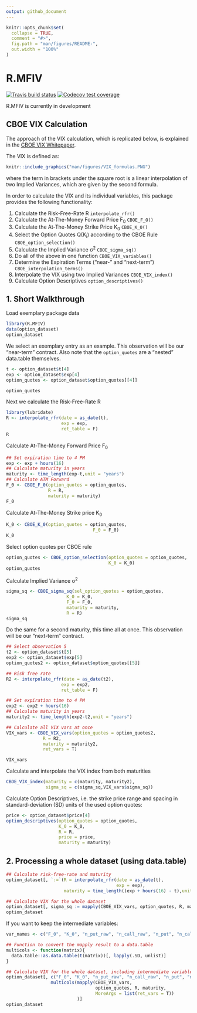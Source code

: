 ```yaml
---
output: github_document
---
```


<!-- README.md is generated from README.Rmd. Please edit that file -->

```r
knitr::opts_chunk$set(
  collapse = TRUE,
  comment = "#>",
  fig.path = "man/figures/README-",
  out.width = "100%"
)
```

# R.MFIV

<!-- badges: start -->
[![Travis build status](https://travis-ci.com/m-g-h/R.MFIV.svg?branch=master)](https://travis-ci.com/m-g-h/R.MFIV)
[![Codecov test coverage](https://codecov.io/gh/m-g-h/R.MFIV/branch/master/graph/badge.svg)](https://codecov.io/gh/m-g-h/R.MFIV?branch=master)
<!-- badges: end -->

R.MFIV is currently in development

## CBOE VIX Calculation

The approach of the VIX calculation, which is replicated below, is explained in the [CBOE VIX Whitepaper](http://www.cboe.com/micro/vix/vixwhite.pdf).

The VIX is defined as:
```r
knitr::include_graphics("man/figures/VIX_formulas.PNG")
```
where the term in brackets under the square root is a linear interpolation of two Implied Variances, which are given by the second formula.

In order to calculate the VIX and its individual variables, this package provides the following functionality:

1. Calculate the Risk-Free-Rate R `interpolate_rfr()`
2. Calculate the At-The-Money Forward Price F~0~ `CBOE_F_O()`
3. Calculate the At-The-Money Strike Price K~0~ `CBOE_K_0()`
4. Select the Option Quotes Q(K~i~) according to the CBOE Rule `CBOE_option_selection()`
5. Calculate the Implied Variance &sigma;^2^ `CBOE_sigma_sq()`
6. Do all of the above in one function `CBOE_VIX_variables()`
7. Determine the Expiration Terms ("near-" and "next-term") `CBOE_interpolation_terms()`
8. Interpolate the VIX using two Implied Variances `CBOE_VIX_index()`
9. Calculate Option Descriptives `option_descriptives()`


## 1. Short Walkthrough 
Load exemplary package data
```r
library(R.MFIV)
data(option_dataset)
option_dataset
```

We select an exemplary entry as an example. This observation will be our "near-term" contract. Also note that the `option_quotes` are a "nested" data.table themselves.
```r

t <- option_dataset$t[4]
exp <- option_dataset$exp[4]
option_quotes <- option_dataset$option_quotes[[4]]

option_quotes
```
Next we calculate the Risk-Free-Rate R
```r
library(lubridate)
R <- interpolate_rfr(date = as_date(t),
                     exp = exp,
                     ret_table = F)
R
```



Calculate At-The-Money Forward Price F~0~
```r
## Set expiration time to 4 PM
exp <- exp + hours(16)
## Calculate maturity in years
maturity <- time_length(exp-t,unit = "years")
## Calculate ATM Forward
F_0 <- CBOE_F_0(option_quotes = option_quotes,
                R = R,
                maturity = maturity)
F_0
```
Calculate At-The-Money Strike price K~0~
```r
K_0 <- CBOE_K_0(option_quotes = option_quotes,
                                 F_0 = F_0)
K_0
```

Select option quotes per CBOE rule
```r
option_quotes <- CBOE_option_selection(option_quotes = option_quotes,
                                       K_0 = K_0)
option_quotes

```
Calculate Implied Variance &sigma;^2^
```r
sigma_sq <- CBOE_sigma_sq(sel_option_quotes = option_quotes,
                       K_0 = K_0,
                       F_0 = F_0,
                       maturity = maturity,
                       R = R)
sigma_sq
```

Do the same for a second maturity, this time all at once. This observation will be our "next-term" contract.
```r
## Select observation 5
t2 <- option_dataset$t[5]
exp2 <- option_dataset$exp[5]
option_quotes2 <- option_dataset$option_quotes[[5]]

## Risk free rate
R2 <- interpolate_rfr(date = as_date(t2),
                     exp = exp2,
                     ret_table = F)

## Set expiration time to 4 PM
exp2 <- exp2 + hours(16)
## Calculate maturity in years
maturity2 <- time_length(exp2-t2,unit = "years")

## Calculate all VIX vars at once
VIX_vars <- CBOE_VIX_vars(option_quotes = option_quotes2,
              R = R2,
              maturity = maturity2,
              ret_vars = T)

VIX_vars
```

Calculate and interpolate the VIX index from both maturities
```r
CBOE_VIX_index(maturity = c(maturity, maturity2),
               sigma_sq = c(sigma_sq,VIX_vars$sigma_sq))
```
Calculate Option Descriptives, i.e. the strike price range and spacing in standard-deviation (SD) units of the used option quotes:
```r
price <- option_dataset$price[4]
option_descriptives(option_quotes = option_quotes,
                    K_0 = K_0,
                    R = R,
                    price = price,
                    maturity = maturity)
```

## 2. Processing a whole dataset (using data.table)

```r
## Calculate risk-free-rate and maturity
option_dataset[, `:=`(R = interpolate_rfr(date = as_date(t),
                                          exp = exp),
                      maturity = time_length((exp + hours(16) - t),unit = "years"))]

## Calculate VIX for the whole dataset
option_dataset[, sigma_sq := mapply(CBOE_VIX_vars, option_quotes, R, maturity)]
option_dataset
```

If you want to keep the intermediate variables:


```r
var_names <- c("F_0", "K_0", "n_put_raw", "n_call_raw", "n_put", "n_call", "sigma_sq")

## Function to convert the mapply result to a data.table
multicols <- function(matrix){
  data.table::as.data.table(t(matrix))[, lapply(.SD, unlist)]
}

## Calculate VIX for the whole dataset, including intermediate variables
option_dataset[, c("F_0", "K_0", "n_put_raw", "n_call_raw", "n_put", "n_call", "sigma_sq") := 
                 multicols(mapply(CBOE_VIX_vars,
                                  option_quotes, R, maturity,
                                  MoreArgs = list(ret_vars = T))
                           )]
option_dataset
```


